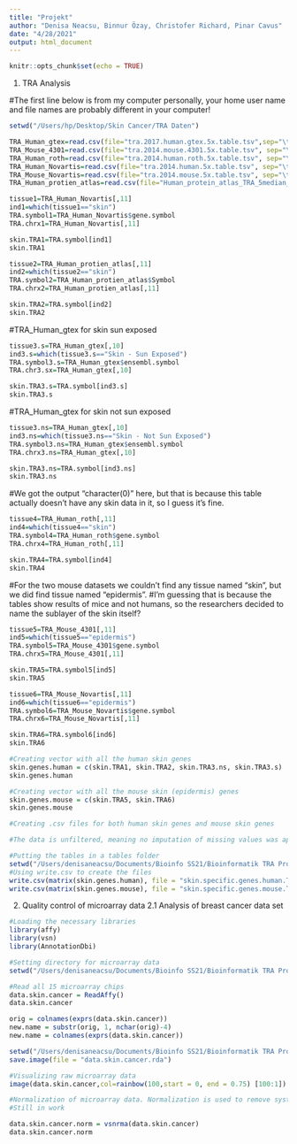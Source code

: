 ```yaml
---
title: "Projekt"
author: "Denisa Neacsu, Binnur Özay, Christofer Richard, Pinar Cavus"
date: "4/28/2021"
output: html_document
---
```


```r
knitr::opts_chunk$set(echo = TRUE)
```
1. TRA Analysis

#The first line below is from my computer personally, your home user name and file names are probably different in your computer!

```r
setwd("/Users/hp/Desktop/Skin Cancer/TRA Daten")

TRA_Human_gtex=read.csv(file="tra.2017.human.gtex.5x.table.tsv",sep="\t")
TRA_Mouse_4301=read.csv(file="tra.2014.mouse.4301.5x.table.tsv", sep="\t")
TRA_Human_roth=read.csv(file="tra.2014.human.roth.5x.table.tsv", sep="\t")
TRA_Human_Novartis=read.csv(file="tra.2014.human.5x.table.tsv", sep="\t")
TRA_Mouse_Novartis=read.csv(file="tra.2014.mouse.5x.table.tsv", sep="\t")
TRA_Human_protien_atlas=read.csv(file="Human_protein_atlas_TRA_5median_genes_annotated.tsv", sep=",")
```

```r
tissue1=TRA_Human_Novartis[,11]
ind1=which(tissue1=="skin")
TRA.symbol1=TRA_Human_Novartis$gene.symbol
TRA.chrx1=TRA_Human_Novartis[,11]

skin.TRA1=TRA.symbol[ind1]
skin.TRA1
```

```r
tissue2=TRA_Human_protien_atlas[,11]
ind2=which(tissue2=="skin")
TRA.symbol2=TRA_Human_protien_atlas$Symbol
TRA.chrx2=TRA_Human_protien_atlas[,11]

skin.TRA2=TRA.symbol[ind2]
skin.TRA2
```

#TRA_Human_gtex for skin sun exposed

```r
tissue3.s=TRA_Human_gtex[,10]
ind3.s=which(tissue3.s=="Skin - Sun Exposed")
TRA.symbol3.s=TRA_Human_gtex$ensembl.symbol
TRA.chr3.sx=TRA_Human_gtex[,10]

skin.TRA3.s=TRA.symbol[ind3.s]
skin.TRA3.s
```

#TRA_Human_gtex for skin not sun exposed

```r
tissue3.ns=TRA_Human_gtex[,10]
ind3.ns=which(tissue3.ns=="Skin - Not Sun Exposed")
TRA.symbol3.ns=TRA_Human_gtex$ensembl.symbol
TRA.chrx3.ns=TRA_Human_gtex[,10]

skin.TRA3.ns=TRA.symbol[ind3.ns]
skin.TRA3.ns
```

#We got the output "character(0)" here, but that is because this table actually doesn't have any skin data in it, so I guess it's fine.

```r
tissue4=TRA_Human_roth[,11]
ind4=which(tissue4=="skin")
TRA.symbol4=TRA_Human_roth$gene.symbol
TRA.chrx4=TRA_Human_roth[,11]

skin.TRA4=TRA.symbol[ind4]
skin.TRA4
```

#For the two mouse datasets we couldn't find any tissue named "skin", but we did find tissue named "epidermis".
#I'm guessing that is because the tables show results of mice and not humans, so the researchers decided to name the sublayer of the skin itself?

```r
tissue5=TRA_Mouse_4301[,11]
ind5=which(tissue5=="epidermis")
TRA.symbol5=TRA_Mouse_4301$gene.symbol
TRA.chrx5=TRA_Mouse_4301[,11]

skin.TRA5=TRA.symbol5[ind5]
skin.TRA5
```

```r
tissue6=TRA_Mouse_Novartis[,11]
ind6=which(tissue6=="epidermis")
TRA.symbol6=TRA_Mouse_Novartis$gene.symbol
TRA.chrx6=TRA_Mouse_Novartis[,11]

skin.TRA6=TRA.symbol6[ind6]
skin.TRA6
```

```r
#Creating vector with all the human skin genes
skin.genes.human = c(skin.TRA1, skin.TRA2, skin.TRA3.ns, skin.TRA3.s)
skin.genes.human

#Creating vector with all the mouse skin (epidermis) genes
skin.genes.mouse = c(skin.TRA5, skin.TRA6)
skin.genes.mouse


```

```r
#Creating .csv files for both human skin genes and mouse skin genes

#The data is unfiltered, meaning no imputation of missing values was applied. We observed numerous NA in both human and mouse skin genes

#Putting the tables in a tables folder
setwd("/Users/denisaneacsu/Documents/Bioinfo SS21/Bioinformatik TRA Projekt/The role of skin specific genes in skin cancer/tables") #Please change the directory according to your PC
#Using write.csv to create the files
write.csv(matrix(skin.genes.human), file = "skin.specific.genes.human.TRA", row.names = F, sep = "\t")
write.csv(matrix(skin.genes.mouse), file = "skin.specific.genes.mouse.TRA", row.names = F, sep = "\t")

```

2. Quality control of microarray data
  2.1 Analysis of breast cancer data set


```r
#Loading the necessary libraries
library(affy)
library(vsn)
library(AnnotationDbi)

#Setting directory for microarray data
setwd("/Users/denisaneacsu/Documents/Bioinfo SS21/Bioinformatik TRA Projekt/The role of skin specific genes in skin cancer/rawdata/GSE57721 melanoma")

#Read all 15 microarray chips
data.skin.cancer = ReadAffy()
data.skin.cancer

orig = colnames(exprs(data.skin.cancer))
new.name = substr(orig, 1, nchar(orig)-4)
new.name = colnames(exprs(data.skin.cancer))

setwd("/Users/denisaneacsu/Documents/Bioinfo SS21/Bioinformatik TRA Projekt/The role of skin specific genes in skin cancer/sessions/rda")
save.image(file = "data.skin.cancer.rda")

```

```r
#Visualizing raw microarray data
image(data.skin.cancer,col=rainbow(100,start = 0, end = 0.75) [100:1])
```

```r
#Normalization of microarray data. Normalization is used to remove systematic variation that can affect the analysis of the chips
#Still in work

data.skin.cancer.norm = vsnrma(data.skin.cancer)
data.skin.cancer.norm


```
